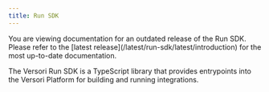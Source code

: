 ```yaml
---
title: Run SDK
---
```


<Note>
You are viewing documentation for an outdated release of the Run SDK. Please refer to the 
[latest release](/latest/run-sdk/latest/introduction) for the most up-to-date documentation.
</Note>


The Versori Run SDK is a TypeScript library that provides entrypoints into the Versori Platform for building and running
integrations.
